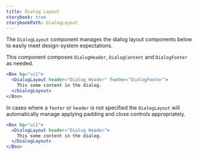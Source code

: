 ```yaml
---
title: Dialog Layout
storybook: true
storybookPath: DialogLayout
---
```


The `DialogLayout` component manages the dialog layout components below to easily meet design-system expectations.

This component composes `DialogHeader`, `DialogContent` and `DialogFooter` as needed.

```jsx
<Box bg="ui1">
  <DialogLayout header="Dialog Header" footer="DialogFooter">
    This some content in the dialog.
  </DialogLayout>
</Box>
```

In cases where a `footer` or `header` is not specified the `DialogLayout` will automatically manage applying padding and close controls appropriately.

```jsx
<Box bg="ui1">
  <DialogLayout header="Dialog Header">
    This some content in the dialog.
  </DialogLayout>
</Box>
```
